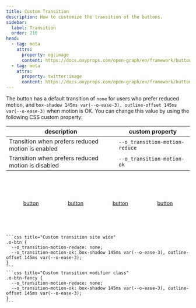 ```yaml
---
title: Custom Transition
description: How to customize the transition of the buttons.
sidebar:
  label: Transition
  order: 210
head:
  - tag: meta
    attrs:
      property: og:image
      content: https://docs.oxyprops.com/open-graph/en/framework/buttons/custom-transition.png
  - tag: meta
    attrs:
      property: twitter:image
      content: https://docs.oxyprops.com/open-graph/en/framework/buttons/custom-transition.png
---
```



The button has a default transition of `none` for users who prefer reduced motion, and `box-shadow 145ms var(--o-ease-3), outline-offset 145ms var(--o-ease-3)` when motion is OK. You can change this value by using the following CSS custom property:

| description                                        | custom property                                                                                     |
| -------------------------------------------------- | --------------------------------------------------------------------------------------------------- |
| Transition when prefers reduced motion is enabled  | <ClipboardCopy value="--o_transition-motion-reduce:">`--o_transition-motion-reduce`</ClipboardCopy> |
| Transition when prefers reduced motion is disabled | <ClipboardCopy value="--o_transition-motion-ok:">`--o_transition-motion-ok`</ClipboardCopy>         |

<div style="display: flex; flex-wrap: wrap; column-gap:5rem;row-gap:1rem; width:100%; justify-content: center; align-items: center;padding-block: 4rem;">
    <a href="#custom-transition" class="o-btn o-btn-links" style="--o_highlight-size-hover: 1rem;--o_ink-shadow-light: none; --o_transition-motion-reduce: none; --o_transition-motion-ok: box-shadow 145ms var(--o-ease-3), outline-offset 145ms var(--o-ease-3);"><span>button</span></a>
    <a href="#custom-transition" class="o-btn o-btn-links" style="--o_highlight-size-hover: 1rem;--o_ink-shadow-light: none; --o_transition-motion-reduce: none; --o_transition-motion-ok: box-shadow 500ms var(--o-ease-out-5), outline-offset 500ms var(--o-ease-out-5);"><span>button</span></a>
    <a href="#custom-transition" class="o-btn o-btn-links" style="--o_highlight-size-hover: 1rem;--o_ink-shadow-light: none; --o_transition-motion-reduce: none; --o_transition-motion-ok: box-shadow 200ms var(--o-ease-squish-3), outline-offset 200ms var(--o-ease-squish-3);"><span>button</span></a>
    <a href="#custom-transition" class="o-btn o-btn-links" style="--o_highlight-size-hover: 3rem;--o_ink-shadow-light: none; --o_transition-motion-reduce: none; --o_transition-motion-ok: box-shadow 500ms var(--o-ease-step-3), outline-offset 500ms var(--o-ease-step-3);"><span>button</span></a>
</div>
    
    ```css title="Custom transition site wide"
    .o-btn {
      --o_transition-motion-reduce: none;
      --o_transition-motion-ok: box-shadow 145ms var(--o-ease-3), outline-offset 145ms var(--o-ease-3);
    }
    ```
    ```css title="Custom transition modifier class"
    .o-btn-fancy {
      --o_transition-motion-reduce: none;
      --o_transition-motion-ok: box-shadow 145ms var(--o-ease-3), outline-offset 145ms var(--o-ease-3);
    }
    ```
